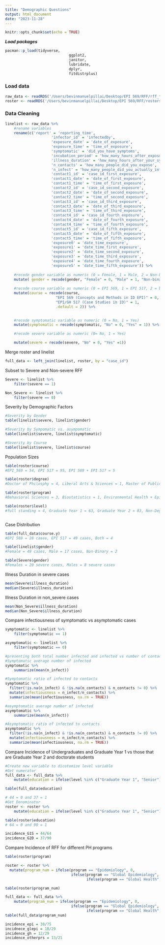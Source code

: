 ```yaml
---
title: "Demographic Questions"
output: html_document
date: "2023-11-28"
---
```


```r
knitr::opts_chunk$set(echo = TRUE)
```

***Load packages***
```r
pacman::p_load(tidyverse, 
							 ggplot2,
							 janitor,
							 lubridate,
							 dplyr,
							 fitdistrplus)
```

### Load data
```r
raw_data <- readRDS('/Users/bevinmanuelpillai/Desktop/EPI 569/RFF/rff_finalcases_clean_2023.rds') %>% janitor::clean_names()
roster <- readRDS('/Users/bevinmanuelpillai/Desktop/EPI 569/RFF/rosters_569_517_clean_2023.rds') %>%  janitor::clean_names()
```

### Data Cleaning 
```r
linelist <- raw_data %>% 
	#rename variables 
	rename(c('report' = 'reporting_time',
					 'infector_id' = 'infectedby',
					 'exposure_date' = 'date_of_exposure',
					 'exposure_time' = 'time_of_exposure',
					 'symptomatic' = 'did_you_have_symptoms',
					 'incubation_period' = 'how_many_hours_after_exposure_did_you_develop_symptoms',
					 'illness_duration' = 'how_many_hours_after_your_symptom_onset_did_you_feel_better',
					 'n_contacts' = 'how_many_people_did_you_expose',
					 'n_infect' = 'how_many_people_did_you_actually_infect',
					 'contact1_id' = 'case_id_first_exposure',
					 'contact1_date' = 'date_of_first_exposure',
					 'contact1_time' = 'time_of_first_exposure',
					 'contact2_id' = 'case_id_second_exposure',
					 'contact2_date' = 'date_of_second_exposure',
					 'contact2_time' = 'time_of_second_exposure',
					 'contact3_id' = 'case_id_third_exposure',
					 'contact3_date' = 'date_of_third_exposure',
					 'contact3_time' = 'time_of_third_exposure',
					 'contact4_id' = 'case_id_fourth_exposure',
					 'contact4_date' = 'date_of_fourth_exposure',
					 'contact4_time' = 'time_of_fourth_exposure',
					 'contact5_id' = 'case_id_fifth_exposure',
					 'contact5_date' = 'date_of_fifth_exposure',
					 'contact5_time' = 'time_of_fifth_exposure',
					 'exposure0' = 'date_time_exposure',
					 'exposure1' = 'date_time_first_exposure',
					 'exposure2' = 'date_time_second_exposure',
					 'exposure3' = 'date_time_third_exposure',
					 'exposure4' = 'date_time_fourth_exposure',
					 'exposure5' = 'date_time_fifth_exposure')) %>% 
	
	#recode gender variable as numeric (0 = Female, 1 = Male, 2 = Non-binary)
	mutate( gender = recode(gender, "Female" = 0, "Male" = 1, "Non-binary" = 2)) %>% 
	
	#recode course variable as numeric (0 = EPI 569, 1 = EPI 517, 2 = both)
	mutate(course = recode(course, 
                       "EPI 569 (Concepts and Methods in ID EPI)" = 0, 
                       "EPI/GH 517 (Case Studies in ID)" = 1,
                       .default = 2)) %>%

	
	#recode symptomatic variable as numeric (0 = No, 1 = Yes)
	mutate(symptomatic = recode(symptomatic, "No" = 0, "Yes" = 1)) %>% 

	#recode severe variable as numeric (0= No, 1 = Yes)

	mutate(severe = recode(severe, "No" = 0, "Yes" =1))
```

Merge roster and linelist
```r
full_data <- left_join(linelist, roster, by = "case_id")
```

Subset to Severe and Non-severe RFF
```r
Severe <- linelist %>% 
	filter(severe == 1)

Non_Severe <- linelist %>% 
	filter(severe == 0)
```
Severity by Demographic Factors
```r
#Severity by Gender
table(linelist$severe, linelist$gender)

#Severity by Sympomatic vs. asympomatic
table(linelist$severe, linelist$symptomatic)

#Severity by Course
table(linelist$severe, linelist$course)


```
Population Sizes
```r
table(roster$course)
#EPI_569 = 54, EPI 517 = 95, EPI 569 + EPI 517 = 5

table(roster$degree)
#Doctor of Philosphy = 4, Liberal Arts & Sciences = 1, Master of Public Health = 136, Master of Science Public Health = 10, Non-Degree Public Health = 3

table(roster$program)
#Behavioral Sciences = 3, Biostatistics = 1, Environmental Health + Epidemiology = 4, Environmental Health = 3, Epidemiology = 75, Global Environmental Health = 6, Global Epidemiology = 29, Global Health = 29, Human Health BA = 1, Special Standing Student = 3.

table(roster$level)
#full standing = 4, Graduate Year 1 = 63, Graduate Year 2 = 83, Non-Degree Graduate = 3, Senior = 1



```
Case Distribution
```r
table(full_data$course.y)
#EPI 569 = 28 cases, EPI 517 = 49 cases, Both = 4

table(linelist$gender)
#Female = 49 cases, Male = 17 cases, Non-Binary = 2

table(Severe$gender)
#Females = 20 severe cases, Males = 8 severe cases
```
Illness Duration in severe cases
```r
mean(Severe$illness_duration)
median(Severe$illness_duration)
```

Illness Duration in non_severe cases
```r
mean(Non_Severe$illness_duration)
median(Non_Severe$illness_duration)
```
Compare infectiousness of symptomatic vs asymptomatic cases
```r
symptomatic <- linelist %>% 
	filter(symptomatic == 1)

asymptomatic <- linelist %>% 
	filter(symptomatic == 0)

#presenting both total number infected and infected vs number of contacts
#Symptomatic average number of infected
symptomatic %>% 
	summarize(mean(n_infect)) 

#Symptomatic ratio of infected to contacts
symptomatic %>% 
  filter(!is.na(n_infect) & !is.na(n_contacts) & n_contacts != 0) %>%
  mutate(infectiousness = n_infect/n_contacts) %>%
  summarize(mean(infectiousness, na.rm = TRUE))

#asymptomatic average number of infected
asymptomatic %>% 
	summarize(mean(n_infect))

#Asymptomatic ratio of infected to contacts
asymptomatic %>% 
  filter(!is.na(n_infect) & !is.na(n_contacts) & n_contacts != 0) %>%
  mutate(infectiousness = n_infect/n_contacts) %>%
  summarize(mean(infectiousness, na.rm = TRUE))
```
Compare Incidence of Undergraduates and Graduate Year 1 vs those that are Graduate Year 2 and doctorate students
```r
#Create new variable to dicotomize level variable
#Get numerator
full_data <- full_data %>% 
	mutate(education = ifelse(level %in% c("Graduate Year 1", "Senior"),0,1))

table(full_data$education)

# 44 = 0 and 37 = 1
#Get Denominator
roster <- roster %>% 
	mutate(education = ifelse(level %in% c("Graduate Year 1", "Senior"),0,1))

table(roster$education)
# 64 = 0 and 90 = 1

incidence_G1S = 44/64
incidence_G2D = 37/90
```

Compare Incidence of RFF for different PH programs
```r
table(roster$program)

roster <- roster %>% 
  mutate(program_num = ifelse(program == "Epidemiology", 0,
                              ifelse(program == "Global Epidemiology", 1, 
                                     ifelse(program == "Global Health", 2, 3))))

table(roster$program_num)

full_data <- full_data %>% 
	mutate(program_num = ifelse(program == "Epidemiology", 0,
                              ifelse(program == "Global Epidemiology", 1, 
                                     ifelse(program == "Global Health", 2, 3))))
table(full_data$program_num)

incidence_epi = 38/75
incidnece_glepi = 18/29
incidence_gh = 12/29
incidence_otherprs = 13/21
```




